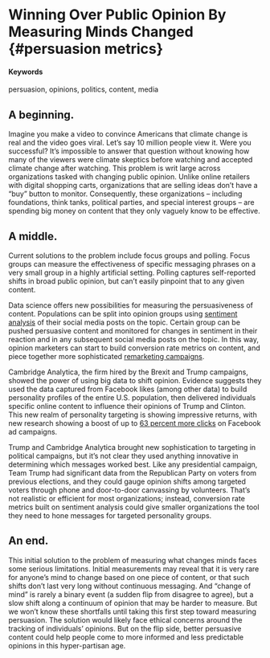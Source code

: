 # Winning Over Public Opinion By Measuring Minds Changed {#persuasion metrics}

#### Keywords

persuasion, opinions, politics, content, media

## A beginning.

Imagine you make a video to convince Americans that climate change is real and the video goes viral. Let's say 10 million people view it. Were you successful? It's impossible to answer that question without knowing how many of the viewers were climate skeptics before watching and accepted climate change after watching. This problem is writ large across organizations tasked with changing public opinion. Unlike online retailers with digital shopping carts, organizations that are selling ideas don't have a "buy" button to monitor. Consequently, these organizations -- including foundations, think tanks, political parties, and special interest groups -- are spending big money on content that they only vaguely know to be effective.

## A middle.

Current solutions to the problem include focus groups and polling. Focus groups can measure the effectiveness of specific messaging phrases on a very small group in a highly artificial setting. Polling captures self-reported shifts in broad public opinion, but can't easily pinpoint that to any given content.

Data science offers new possibilities for measuring the persuasiveness of content. Populations can be split into opinion groups using [sentiment analysis](/https://en.wikipedia.org/wiki/Sentiment_analysis) of their social media posts on the topic. Certain group can be pushed persuasive content and monitored for changes in sentiment in their reaction and in any subsequent social media posts on the topic. In this way, opinion marketers can start to build conversion rate metrics on content, and piece together more sophisticated [remarketing campaigns](/http://rejoiner.com/resources/remarketing-vs-retargeting-whats-the-difference/).

Cambridge Analytica, the firm hired by the Brexit and Trump campaigns, showed the power of using big data to shift opinion. Evidence suggests they used the data captured from Facebook likes (among other data) to build personality profiles of the entire U.S. population, then delivered individuals specific online content to influence their opinions of Trump and Clinton. This new realm of personality targeting is showing impressive returns, with new research showing a boost of up to [63 percent more clicks](/https://motherboard.vice.com/en_us/article/mg9vvn/how-our-likes-helped-trump-win) on Facebook ad campaigns.

Trump and Cambridge Analytica brought new sophistication to targeting in political campaigns, but it's not clear they used anything innovative in determining which messages worked best. Like any presidential campaign, Team Trump had significant data from the Republican Party on voters from previous elections, and they could gauge opinion shifts among targeted voters through phone and door-to-door canvassing by volunteers. That's not realistic or efficient for most organizations; instead, conversion rate metrics built on sentiment analysis could give smaller organizations the tool they need to hone messages for targeted personality groups.

## An end.

This initial solution to the problem of measuring what changes minds faces some serious limitations. Initial measurements may reveal that it is very rare for anyone's mind to change based on one piece of content, or that such shifts don't last very long without continuous messaging. And "change of mind" is rarely a binary event (a sudden flip from disagree to agree), but a slow shift along a continuum of opinion that may be harder to measure. But we won't know these shortfalls until taking this first step toward measuring persuasion. The solution would likely face ethical concerns around the tracking of individuals' opinions. But on the flip side, better persuasive content could help people come to more informed and less predictable opinions in this hyper-partisan age.
